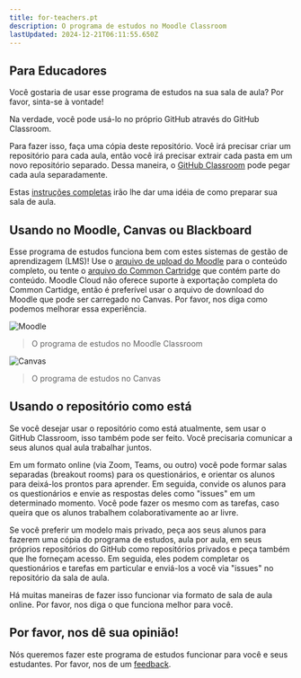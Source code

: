 ```yaml
---
title: for-teachers.pt
description: O programa de estudos no Moodle Classroom
lastUpdated: 2024-12-21T06:11:55.650Z
---
```



## Para Educadores 

Você gostaria de usar esse programa de estudos na sua sala de aula? Por favor, sinta-se à vontade! 

Na verdade, você pode usá-lo no próprio GitHub através do GitHub Classroom. 

Para fazer isso, faça uma cópia deste repositório. Você irá precisar criar um repositório para cada aula, então você irá precisar extrair cada pasta em um novo repositório separado. Dessa maneira, o [GitHub Classroom](https://classroom.github.com/classrooms) pode pegar cada aula separadamente. 

Estas [instruções completas](https://github.blog/2020-03-18-set-up-your-digital-classroom-with-github-classroom/) irão lhe dar uma idéia de como preparar sua sala de aula. 

## Usando no Moodle, Canvas ou Blackboard  

Esse programa de estudos funciona bem com estes sistemas de gestão de aprendizagem (LMS)! Use o [arquivo de upload do Moodle](../teaching-files/webdev-moodle.mbz) para o conteúdo completo, ou tente o [arquivo do Common Cartridge](../teaching-files/webdev-common-cartridge.imscc) que contém parte do conteúdo. Moodle Cloud não oferece suporte à exportação completa do Common Cartidge, então é preferível usar o arquivo de download do Moodle que pode ser carregado no Canvas. Por favor, nos diga como podemos melhorar essa experiência. 

![Moodle](../teaching-files/moodle.png)
> O programa de estudos no Moodle Classroom 

![Canvas](../teaching-files/canvas.png)
> O programa de estudos no Canvas 

## Usando o repositório como está 

Se você desejar usar o repositório como está atualmente, sem usar o GitHub Classroom, isso também pode ser feito. Você precisaria comunicar a seus alunos qual aula trabalhar juntos. 

Em um formato online (via Zoom, Teams, ou outro) você pode formar salas separadas (breakout rooms) para os questionários, e orientar os alunos para deixá-los prontos para aprender. Em seguida, convide os alunos para os questionários e envie as respostas deles como "issues" em um determinado momento. Você pode fazer os mesmo com as tarefas, caso queira que os alunos trabalhem colaborativamente ao ar livre. 

Se você preferir um modelo mais privado, peça aos seus alunos para fazerem uma cópia do programa de estudos, aula por aula, em seus próprios repositórios do GitHub como repositórios privados e peça também que lhe forneçam acesso. Em seguida, eles podem completar os questionários e tarefas em particular e enviá-los a você via "issues" no repositório da sala de aula. 

Há muitas maneiras de fazer isso funcionar via formato de sala de aula online. Por favor, nos diga o que funciona melhor para você. 

## Por favor, nos dê sua opinião! 

Nós queremos fazer este programa de estudos funcionar para você e seus estudantes. Por favor, nos de um [feedback](https://github.com/microsoft/Web-Dev-For-Beginners/discussions/categories/teacher-corner). 


